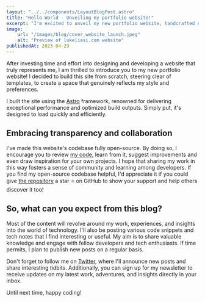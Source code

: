 ```yaml
---
layout: "../../components/LayoutBlogPost.astro"
title: "Hello World - Unveiling my portfolio website!"
excerpt: "I'm excited to unveil my new portfolio website, handcrafted using the Astro framework. Embracing transparency, I've made the codebase fully open-source. Look forward to blog posts on tech insights, experiences, and code snippets, and remember to follow me for regular updates."
image:
    url: "/images/blog/cover_website_launch.jpeg"
    alt: "Preview of lukeliasi.com website"
publishedAt: 2023-04-29
---
```


After investing time and effort into designing and developing a website that truly represents me, I am thrilled to introduce you to my new portfolio website! I decided to build this site from scratch, steering clear of templates, to create a space that genuinely reflects my style and preferences.

I built the site using the [Astro](https://astro.build/) framework, renowned for delivering exceptional performance and optimized build outputs. Simply put, it's designed to load quickly and efficiently.

## Embracing transparency and collaboration
I've made this website's codebase fully open-source. By doing so, I encourage you to review [my code](https://github.com/lukeliasi), learn from it, suggest improvements and even draw inspiration for your own projects. I hope that sharing my work in this way fosters a sense of community and learning among developers. If you find my open-source codebase helpful, I'd appreciate it if you could give [the repository](https://github.com/lukeliasi/lukeliasi.com) a star ⭐ on GitHub to show your support and help others discover it too!

## So, what can you expect from this blog?
Most of the content will revolve around my work, experiences, and insights into the world of technology. I'll also be posting various code snippets and tech notes that I find interesting or useful. My aim is to share valuable knowledge and engage with fellow developers and tech enthusiasts. If time permits, I plan to publish new posts on a regular basis.

Don't forget to follow me on [Twitter](https://twitter.com/lukeliasi), where I'll announce new posts and share interesting tidbits. Additionally, you can sign up for my newsletter to receive updates on my latest work, adventures, and insights directly in your inbox.

Until next time, happy coding!

